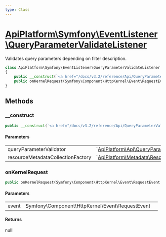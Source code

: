 ```yaml
---
type: Class
---
```


# [ApiPlatform\Symfony\EventListener\QueryParameterValidateListener](/docs/v3.2/reference/Symfony/EventListener/QueryParameterValidateListener)

Validates query parameters depending on filter description.


```php
class ApiPlatform\Symfony\EventListener\QueryParameterValidateListener
{
    public __construct(`<a href="/docs/v3.2/reference/Api/QueryParameterValidator/QueryParameterValidator">ApiPlatform\Api\QueryParameterValidator\QueryParameterValidator</a>` $queryParameterValidator, null|`<a href="/docs/v3.2/reference/Metadata/Resource/Factory/ResourceMetadataCollectionFactoryInterface">ApiPlatform\Metadata\Resource\Factory\ResourceMetadataCollectionFactoryInterface</a>` $resourceMetadataCollectionFactory)
    public onKernelRequest(Symfony\Component\HttpKernel\Event\RequestEvent $event): null
}
```
## Methods

### __construct



```php
public __construct(`<a href="/docs/v3.2/reference/Api/QueryParameterValidator/QueryParameterValidator">ApiPlatform\Api\QueryParameterValidator\QueryParameterValidator</a>` $queryParameterValidator, null|`<a href="/docs/v3.2/reference/Metadata/Resource/Factory/ResourceMetadataCollectionFactoryInterface">ApiPlatform\Metadata\Resource\Factory\ResourceMetadataCollectionFactoryInterface</a>` $resourceMetadataCollectionFactory)
```

#### Parameters

<table><tbody>
<tr><td>queryParameterValidator</td><td>`<a href="/docs/v3.2/reference/Api/QueryParameterValidator/QueryParameterValidator">ApiPlatform\Api\QueryParameterValidator\QueryParameterValidator</a>`</td><td></td></tr><tr><td>resourceMetadataCollectionFactory</td><td>`<a href="/docs/v3.2/reference/Metadata/Resource/Factory/ResourceMetadataCollectionFactoryInterface">ApiPlatform\Metadata\Resource\Factory\ResourceMetadataCollectionFactoryInterface</a>`</td><td></td></tr>
</tbody>
</table>

### onKernelRequest



```php
public onKernelRequest(Symfony\Component\HttpKernel\Event\RequestEvent $event): null
```

#### Parameters

<table><tbody>
<tr><td>event</td><td>Symfony\Component\HttpKernel\Event\RequestEvent</td><td></td></tr>
</tbody>
</table>

#### Returns

null
